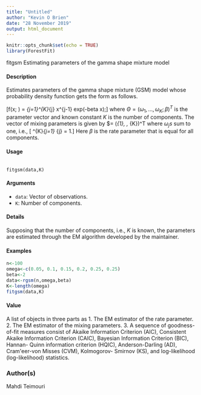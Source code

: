---
title: "Untitled"
author: "Kevin O Brien"
date: "28 November 2019"
output: html_document
---

```{r setup, include=FALSE}
knitr::opts_chunk$set(echo = TRUE)
library(ForestFit)
```

fitgsm Estimating parameters of the gamma shape mixture model

#### Description

Estimates parameters of the gamma shape mixture (GSM) model whose probability density function
gets the form as follows.

\[f(x; \Theta ) = \sum_{j=1}^{K}\omega_{j} \frac{\beta^{j}}{\Gamma(j)} x^{j-1} exp(\-beta x);\]
where $\Theta  = (\omega_{1}, \ldots, \omega_{K}; \beta)^T$ is the parameter vector and known constant $K$ is the number of
components. The vector of mixing parameters is given by $\omega = (\omega_{1}, \ldots, \omega_{K})^T where $\omega_{j}s$ sum to
one, i.e.,
\[ \sum^{K}_{j=1} \omega_{j} = 1.\] Here $\beta$ is the rate parameter that is equal for all components.

#### Usage
<pre><code>
fitgsm(data,K)
</code></pre>

#### Arguments

* ``data``:   Vector of observations.
* `` K``:    Number of components.

#### Details

Supposing that the number of components, i.e., $K$ is known, the parameters are estimated through
the EM algorithm developed by the maintainer.




#### Examples
```{r}

n<-100
omega<-c(0.05, 0.1, 0.15, 0.2, 0.25, 0.25)
beta<-2
data<-rgsm(n,omega,beta)
K<-length(omega)
fitgsm(data,K)
```

#### Value

A list of objects in three parts as
1. The EM estimator of the rate parameter.
2. The EM estimator of the mixing parameters.
3. A sequence of goodness-of-fit measures consist of Akaike Information Criterion (AIC), Consistent
Akaike Information Criterion (CAIC), Bayesian Information Criterion (BIC), Hannan-
Quinn information criterion (HQIC), Anderson-Darling (AD), Cram\'eer-von Misses (CVM), Kolmogorov-
Smirnov (KS), and log-likelihood (log-likelihood) statistics.

### Author(s)
Mahdi Teimouri
